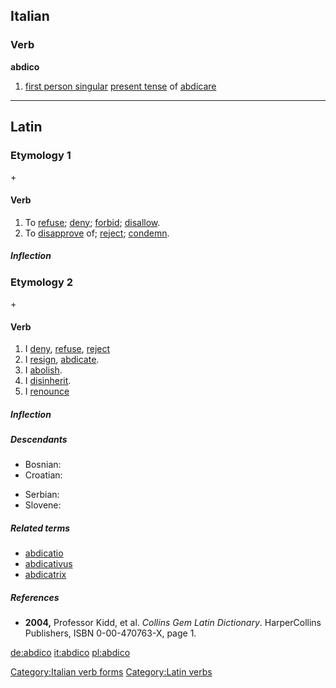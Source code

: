 ==Italian==

===Verb===
'''abdico'''

# [[first person singular]]  [[present tense]] of [[abdicare]]

[[Category:Italian verb forms]]

----

==Latin==

===Etymology 1===
{{term|ab-|ab-|from|lang=la}} + {{term|dico|dīcō|I say|lang=la}}

====Verb====
{{la-verb|abdico|abdicō|abdicere|abdicere|abdixi|abdīxī|abdictum|abdictum}}

# To [[refuse]]; [[deny]]; [[forbid]]; [[disallow]].
# To [[disapprove]] of; [[reject]]; [[condemn]].

=====Inflection=====
{{la-conj-3rd|abdīc|abdīx|abdīct|11=abdic|22=abdix|33=abdict}}

===Etymology 2===
{{term|ab-|ab-|from|lang=la}} + {{term|dico|dicō|I dedicate|lang=la}}

====Verb====
{{la-verb|abdico|abdicō|abdicare|abdicāre|abdicavi|abdicāvī|abdicatum|abdicātum}}

# I [[deny]], [[refuse]], [[reject]]
# I [[resign]], [[abdicate]].
# I [[abolish]].
# I [[disinherit]].
# I [[renounce]]

=====Inflection=====
{{la-conj-1st|abdic|abdicāv|abdicāt|11=abdic|22=abdicav|33=abdicat}}

=====Descendants=====
{{rel-top|Descendants}}
* Bosnian: {{l|bs|abdicirati}}
* Croatian: {{l|hr|abdicirati}}
{{rel-mid}}
* Serbian: {{l|sr|abdicirati}}
* Slovene: {{l|sl|abdicirati}}
{{rel-bottom}}

=====Related terms=====
* [[abdicatio]]
* [[abdicativus]]
* [[abdicatrix]]

=====References=====
* '''2004,''' Professor Kidd, et al. ''Collins Gem Latin Dictionary''. HarperCollins Publishers, ISBN 0-00-470763-X, page 1.
{{R:L&S|abdico}}

[[Category:Latin verbs]]

[[de:abdico]]
[[it:abdico]]
[[pl:abdico]]